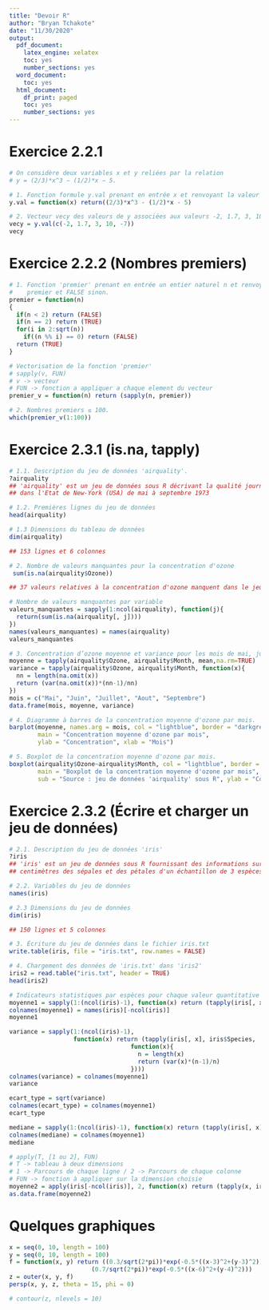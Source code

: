 ```yaml
---
title: "Devoir R"
author: "Bryan Tchakote"
date: "11/30/2020"
output:
  pdf_document:
    latex_engine: xelatex
    toc: yes
    number_sections: yes
  word_document:
    toc: yes
  html_document:
    df_print: paged
    toc: yes
    number_sections: yes
---
```


# Exercice 2.2.1

```r
# On considère deux variables x et y reliées par la relation
# y = (2/3)*x^3 − (1/2)*x − 5.

# 1. Fonction formule y.val prenant en entrée x et renvoyant la valeur de y correspondante.
y.val = function(x) return((2/3)*x^3 - (1/2)*x - 5)

# 2. Vecteur vecy des valeurs de y associées aux valeurs -2, 1.7, 3, 10, -7 de x.
vecy = y.val(c(-2, 1.7, 3, 10, -7))
vecy
```


# Exercice 2.2.2 (Nombres premiers)

```r
# 1. Fonction 'premier' prenant en entrée un entier naturel n et renvoyant TRUE si n est
#    premier et FALSE sinon.
premier = function(n)
{
  if(n < 2) return (FALSE)
  if(n == 2) return (TRUE)
  for(i in 2:sqrt(n))
    if((n %% i) == 0) return (FALSE)
  return (TRUE)
}

# Vectorisation de la fonction 'premier'
# sapply(v, FUN)
# v -> vecteur
# FUN -> fonction a appliquer a chaque element du vecteur
premier_v = function(n) return (sapply(n, premier))

# 2. Nombres premiers ≤ 100.
which(premier_v(1:100))
```


# Exercice 2.3.1 (is.na, tapply)

```r
# 1.1. Description du jeu de données 'airquality'.
?airquality
## 'airquality' est un jeu de données sous R décrivant la qualité journalière de l'air
## dans l'Etat de New-York (USA) de mai à septembre 1973
```

```r
# 1.2. Premières lignes du jeu de données
head(airquality)

# 1.3 Dimensions du tableau de données
dim(airquality)

## 153 lignes et 6 colonnes
```

```r
# 2. Nombre de valeurs manquantes pour la concentration d'ozone
 sum(is.na(airquality$Ozone))

## 37 valeurs relatives à la concentration d'ozone manquent dans le jeu de données 'airquality'

# Nombre de valeurs manquantes par variable
valeurs_manquantes = sapply(1:ncol(airquality), function(j){
  return(sum(is.na(airquality[, j])))
})
names(valeurs_manquantes) = names(airquality)
valeurs_manquantes
```
```r
# 3. Concentration d’ozone moyenne et variance pour les mois de mai, juillet et septembre
moyenne = tapply(airquality$Ozone, airquality$Month, mean,na.rm=TRUE)
variance = tapply(airquality$Ozone, airquality$Month, function(x){
  nn = length(na.omit(x))
  return (var(na.omit(x))*(nn-1)/nn)
})
mois = c("Mai", "Juin", "Juillet", "Aout", "Septembre")
data.frame(mois, moyenne, variance)

# 4. Diagramme à barres de la concentration moyenne d'ozone par mois.
barplot(moyenne, names.arg = mois, col = "lightblue", border = "darkgreen", 
        main = "Concentration moyenne d'ozone par mois", 
        ylab = "Concentration", xlab = "Mois")

# 5. Boxplot de la concentration moyenne d'ozone par mois.
boxplot(airquality$Ozone~airquality$Month, col = "lightblue", border = "darkgreen", 
        main = "Boxplot de la concentration moyenne d'ozone par mois", names = mois,
        sub = "Source : jeu de données 'airquality' sous R", ylab = "Concentration")
```


# Exercice 2.3.2 (Écrire et charger un jeu de données)

```r
# 2.1. Description du jeu de données 'iris'
?iris
## 'iris' est un jeu de données sous R fournissant des informations sur les dimensions en
## centimètres des sépales et des pétales d'un échantillon de 3 espèces différentes d'iris

# 2.2. Variables du jeu de données
names(iris)

# 2.3 Dimensions du jeu de données
dim(iris)

## 150 lignes et 5 colonnes

# 3. Écriture du jeu de données dans le fichier iris.txt
write.table(iris, file = "iris.txt", row.names = FALSE)

# 4. Chargement des données de 'iris.txt' dans 'iris2'
iris2 = read.table("iris.txt", header = TRUE)
head(iris2)

# Indicateurs statistiques par espèces pour chaque valeur quantitative
moyenne1 = sapply(1:(ncol(iris)-1), function(x) return (tapply(iris[, x], iris$Species, mean)))
colnames(moyenne1) = names(iris)[-ncol(iris)]
moyenne1

variance = sapply(1:(ncol(iris)-1), 
                  function(x) return (tapply(iris[, x], iris$Species,
                                  function(x){
                                    n = length(x)
                                    return (var(x)*(n-1)/n)
                                  })))
colnames(variance) = colnames(moyenne1)
variance

ecart_type = sqrt(variance)
colnames(ecart_type) = colnames(moyenne1)
ecart_type

mediane = sapply(1:(ncol(iris)-1), function(x) return (tapply(iris[, x], iris$Species, median)))
colnames(mediane) = colnames(moyenne1)
mediane

# apply(T, [1 ou 2], FUN)
# T -> tableau à deux dimensions
# 1 -> Parcours de chaque ligne / 2 -> Parcours de chaque colonne
# FUN -> fonction à appliquer sur la dimension choisie
moyenne2 = apply(iris[-ncol(iris)], 2, function(x) return (tapply(x, iris[ncol(iris)], mean)))
as.data.frame(moyenne2)
```


# Quelques graphiques
```r
x = seq(0, 10, length = 100)
y = seq(0, 10, length = 100)
f = function(x, y) return ((0.3/sqrt(2*pi))*exp(-0.5*((x-3)^2+(y-3)^2)) +
                       (0.7/sqrt(2*pi))*exp(-0.5*((x-6)^2+(y-4)^2)))
z = outer(x, y, f)
persp(x, y, z, theta = 15, phi = 0)

# contour(z, nlevels = 10)
```